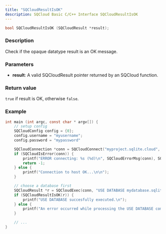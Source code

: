 ```yaml
---
title: "SQCloudResultIsOK"
description: SQCloud Basic C/C++ Interface SQCloudResultIsOK
---
```


```c
bool SQCloudResultIsOK (SQCloudResult *result);
```

### Description
Check if the opaque datatype result is an OK message.

### Parameters
* **result**: A valid SQCloudResult pointer returned by an SQCloud function.

### Return value
`true` if result is OK, otherwise `false`.

### Example
```c
int main (int argc, const char * argv[]) {
    // setup config
    SQCloudConfig config = {0};
    config.username = "myusername";
    config.password = "mypassword"

    SQCloudConnection *conn = SQCloudConnect("myproject.sqlite.cloud", SQCLOUD_DEFAULT_PORT, &config);
    if (SQCloudIsError(conn)) {
        printf("ERROR connecting: %s (%d)\n", SQCloudErrorMsg(conn), SQCloudErrorCode(conn));
        return -1;
    } else {
        printf("Connection to host OK...\n\n");
    }

    // choose a database first
    SQCloudResult *r = SQCloudExec(conn, "USE DATABASE mydatabase.sqlite;");
    if (SQCloudResultIsOK(r)) {
        printf("USE DATABASE succesfully executed.\n");
    } else {
        printf("An error occurred while processing the USE DATABASE command.\n");
    }

    // ...
}
```
